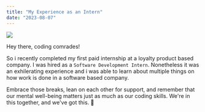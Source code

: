 ```yaml
---
title: "My Experience as an Intern"
date: "2023-08-07"
---
```


<Img
  src="/images/posts/firstinternship.jpg"
  width={2000}
  height={1000}
  caption="How I landed my first internship as a 2nd year student"
/>

Hey there, coding comrades!

So i recently completed my first paid internship at a loyalty product based company. I was hired as a `Software Development Intern`. Nonetheless it was an exhilerating experience and i was able to learn about multiple things on how work is done in a software based company.

Embrace those breaks, lean on each other for support, and remember that our mental well-being matters just as much as our coding skills. We're in this together, and we've got this. 🚀